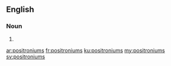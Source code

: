 ==English==

===Noun===
{{head|en}}

# {{plural of|positronium}}

[[ar:positroniums]]
[[fr:positroniums]]
[[ku:positroniums]]
[[my:positroniums]]
[[sv:positroniums]]